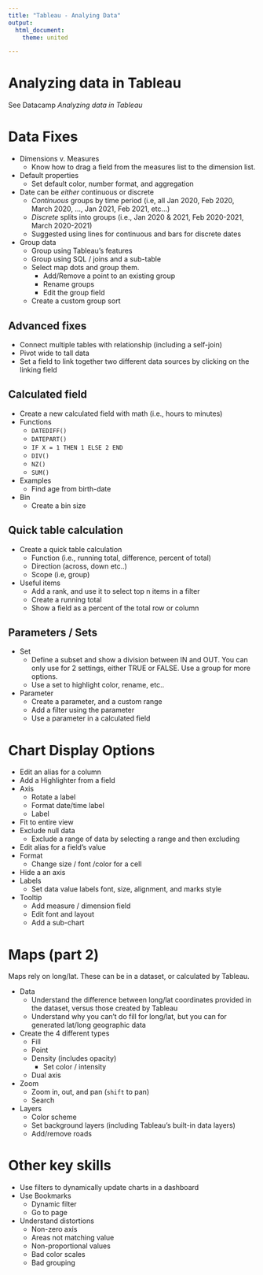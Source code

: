 ```yaml
--- 
title: "Tableau - Analying Data"
output: 
  html_document:
    theme: united

---
```



# Analyzing data in Tableau
 
See Datacamp *Analyzing data in Tableau*

# Data Fixes

- Dimensions v. Measures
  - Know how to drag a field from the measures list to the dimension list.
- Default properties
  - Set default color, number format, and aggregation
- Date can be *either* continuous or discrete
  - *Continuous* groups by time period (i.e, all Jan 2020, Feb 2020, March 2020, ..., Jan 2021, Feb 2021, etc...)
  - *Discrete* splits into groups (i.e., Jan 2020 & 2021, Feb 2020-2021, March 2020-2021)
  - Suggested using lines for continuous and bars for discrete dates
- Group data
  - Group using Tableau's features
  - Group using SQL / joins and a sub-table
  - Select map dots and group them. 
    - Add/Remove a point to an  existing group 
    - Rename groups
    - Edit the group field
  - Create a custom group sort



## Advanced fixes

- Connect multiple tables with relationship (including a self-join)
- Pivot wide to tall data
- Set a field to link together two different data sources by clicking on the linking field

## Calculated field
  
-  Create a new calculated field with math (i.e., hours to minutes)
- Functions
  - `DATEDIFF()`
  - `DATEPART()`
  - `IF X = 1 THEN 1 ELSE 2 END`
  - `DIV()`
  - `NZ()`
  - `SUM()`
- Examples
  - Find age from birth-date
- Bin
  - Create a bin size


## Quick table calculation

- Create a quick table calculation 
  - Function (i.e., running total, difference, percent of total)
  - Direction (across, down etc..)
  - Scope (i.e, group)
- Useful items
  - Add a rank, and use it to select top n items in a filter
  - Create a running total
  - Show a field as a percent of the total row or column

## Parameters / Sets

- Set
  - Define a subset and show a division between IN and OUT. You can only use for 2 settings, either TRUE or FALSE. Use a group for more options.
  - Use a set to highlight color, rename, etc..
- Parameter
  - Create a parameter, and a custom range
  - Add a filter using the parameter
  - Use a parameter in a calculated field
  
  
# Chart Display Options

- Edit an alias for a column
- Add a Highlighter from a field
- Axis
  - Rotate a label
  - Format date/time label
  - Label 
- Fit to entire view
- Exclude null data
  - Exclude a range of data by selecting a range and then excluding
- Edit alias for a field's value
- Format
  - Change size / font /color for a cell
- Hide a an axis  
- Labels
  - Set data value labels font, size, alignment, and marks style
- Tooltip
  - Add measure / dimension field
  - Edit font and layout
  - Add a sub-chart
  

# Maps (part 2)


Maps rely on long/lat. These can be in a dataset, or calculated by Tableau.

- Data
  - Understand the difference between long/lat coordinates provided in the dataset, versus those created by Tableau
  - Understand why you can't do fill for long/lat, but you can for generated lat/long geographic data
- Create the 4 different types
  - Fill
  - Point
  - Density (includes opacity)
    - Set color / intensity
  - Dual axis
- Zoom
  - Zoom in, out, and pan (`shift` to pan)
  - Search
- Layers
  - Color scheme
  - Set background layers (including Tableau's built-in data layers)
  - Add/remove roads
  


# Other key skills

- Use filters to dynamically update charts in a dashboard
- Use Bookmarks
  - Dynamic filter
  - Go to page

- Understand distortions
  - Non-zero axis
  - Areas not matching value
  - Non-proportional values
  - Bad color scales
  - Bad grouping